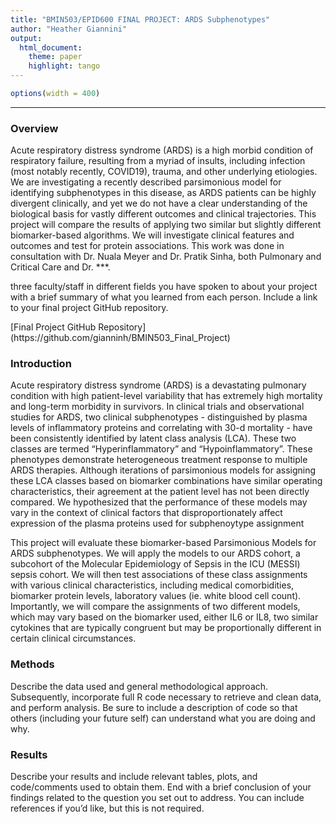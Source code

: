 ```yaml
---
title: "BMIN503/EPID600 FINAL PROJECT: ARDS Subphenotypes"
author: "Heather Giannini"
output: 
  html_document:
    theme: paper 
    highlight: tango
---
```

```r
options(width = 400)
```  
***
### Overview
Acute respiratory distress syndrome (ARDS) is a high morbid condition of respiratory failure, resulting from a myriad of insults, including infection (most notably recently, COVID19), trauma, and other underlying etiologies. We are investigating a recently described parsimonious model for identifying subphenotypes in this disease, as ARDS patients can be highly divergent clinically, and yet we do not have a clear understanding of the biological basis for vastly different outcomes and clinical trajectories. This project will compare the results of applying two similar but slightly different biomarker-based algorithms. We will investigate clinical features and outcomes and test for protein associations.
This work was done in consultation with Dr. Nuala Meyer and Dr. Pratik Sinha, both Pulmonary and Critical Care and Dr. ***.

three faculty/staff in different fields you have spoken to about your project with a brief summary of what you learned from each person. Include a link to your final project GitHub repository.

[Final Project GitHub Repository] (https://github.com/gianninh/BMIN503_Final_Project)

### Introduction 
Acute respiratory distress syndrome (ARDS) is a devastating pulmonary condition with high patient-level variability that has extremely high mortality and long-term morbidity in survivors. In clinical trials and observational studies for ARDS, two clinical subphenotypes - distinguished by plasma levels of inflammatory proteins and correlating with 30-d mortality - have been consistently identified by latent class analysis (LCA). These two classes are termed “Hyperinflammatory” and “Hypoinflammatory”. These phenotypes demonstrate heterogeneous treatment response to multiple ARDS therapies. Although iterations of parsimonious models for assigning these LCA classes based on biomarker combinations have similar operating characteristics, their agreement at the patient level has not been directly compared. We hypothesized that the performance of these models may vary in the context of clinical factors that disproportionately affect expression of the plasma proteins used for subphenoytype assignment

This project will evaluate these biomarker-based Parsimonious Models for ARDS subphenotypes. We will apply the models to our ARDS cohort, a subcohort of the Molecular Epidemiology of Sepsis in the ICU (MESSI) sepsis cohort. We will then test associations of these class assignments with various clinical characteristics, including medical comorbidities, biomarker protein levels, laboratory values (ie. white blood cell count). Importantly, we will compare the assignments of two different models, which may vary based on the biomarker used, either IL6 or IL8, two similar cytokines that are typically congruent but may be proportionally different in certain clinical circumstances.


### Methods
Describe the data used and general methodological approach. Subsequently, incorporate full R code necessary to retrieve and clean data, and perform analysis. Be sure to include a description of code so that others (including your future self) can understand what you are doing and why. 


### Results
Describe your results and include relevant tables, plots, and code/comments used to obtain them. End with a brief conclusion of your findings related to the question you set out to address. You can include references if you'd like, but this is not required.

